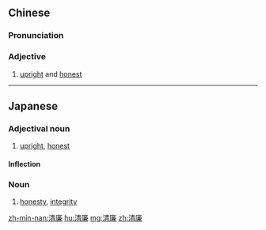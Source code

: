 ==Chinese==
{{zh-forms}}

===Pronunciation===
{{zh-pron
|m=qīnglián
|c=cing1 lim4
|h=pfs=chhîn-liàm
|mn=chheng-liâm
|cat=a
}}

===Adjective===
{{zh-adj}}

# [[upright]] and [[honest]]

----

==Japanese==
{{ja-kanjitab|せい|れん|yomi=on}}

===Adjectival noun===
{{ja-adj|infl=na|せいれん}}

# [[upright]], [[honest]]

====Inflection====
{{ja-na|せいれん}}

===Noun===
{{ja-noun|せいれん}}

# [[honesty]], [[integrity]]

[[zh-min-nan:清廉]]
[[hu:清廉]]
[[mg:清廉]]
[[zh:清廉]]